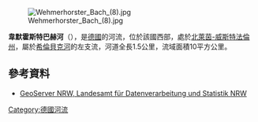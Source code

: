 {{Multiple issues|
{{Expand language|1=de|time=2020-08-14T04:15:53+00:00}}
{{Onesource|time=2020-08-14T04:15:53+00:00}}
{{Onesource|time=2020-08-14T04:15:42+00:00}}
}}
{{Coord|52|15|27|N|8|30|57|E|display=title}}
[[Image:Wehmerhorster_Bach_(8).jpg|right]]

'''韋默霍斯特巴赫河'''（{{lang-de|Wehmerhorster Bach}}），是[[德國|德國]]的河流，位於該國西部，處於[[北萊茵-威斯特法倫州|北萊茵-威斯特法倫州]]，屬於[[希倫貝克河|希倫貝克河]]的左支流，河道全長1.5公里，流域面積10平方公里。

==參考資料==
* [http://www.geoserver.nrw.de/ GeoServer NRW, Landesamt für Datenverarbeitung und Statistik NRW] {{Wayback|url=http://www.geoserver.nrw.de/ |date=20161204115214 }}

{{Germany-geo-stub}}
[[Category:德國河流|Category:德國河流]]